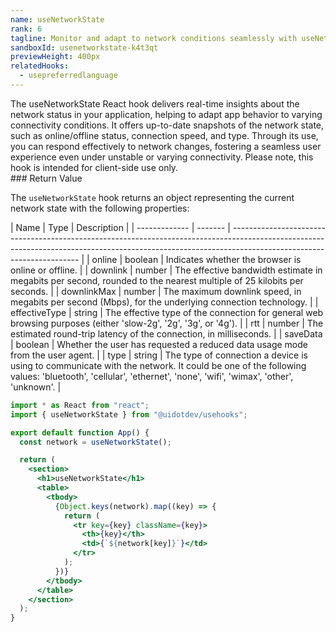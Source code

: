 ```yaml
---
name: useNetworkState
rank: 6
tagline: Monitor and adapt to network conditions seamlessly with useNetworkState.
sandboxId: usenetworkstate-k4t3qt
previewHeight: 400px
relatedHooks:
  - usepreferredlanguage
---
```



<HookDescription name={frontmatter.name}>
  The useNetworkState React hook delivers real-time insights about the network
  status in your application, helping to adapt app behavior to varying
  connectivity conditions. It offers up-to-date snapshots of the network state,
  such as online/offline status, connection speed, and type. Through its use,
  you can respond effectively to network changes, fostering a seamless user
  experience even under unstable or varying connectivity. Please note, this hook
  is intended for client-side use only.
</HookDescription>

<div class="reference">
  ### Return Value

  The `useNetworkState` hook returns an object representing the current network state with the following properties:

  <div class="table-container">
  | Name          | Type    | Description                                                                                                                                                                                          |
  | ------------- | ------- | ---------------------------------------------------------------------------------------------------------------------------------------------------------------------------------------------------- |
  | online        | boolean | Indicates whether the browser is online or offline.                                                                                                                                                  |
  | downlink      | number  | The effective bandwidth estimate in megabits per second, rounded to the nearest multiple of 25 kilobits per seconds.                                                                                 |
  | downlinkMax   | number  | The maximum downlink speed, in megabits per second (Mbps), for the underlying connection technology.                                                                                                 |
  | effectiveType | string  | The effective type of the connection for general web browsing purposes (either 'slow-2g', '2g', '3g', or '4g').                                                                                      |
  | rtt           | number  | The estimated round-trip latency of the connection, in milliseconds.                                                                                                                                 |
  | saveData      | boolean | Whether the user has requested a reduced data usage mode from the user agent.                                                                                                                        |
  | type          | string  | The type of connection a device is using to communicate with the network. It could be one of the following values: 'bluetooth', 'cellular', 'ethernet', 'none', 'wifi', 'wimax', 'other', 'unknown'. |
  </div>
</div>

<CodePreview
  sandboxId={frontmatter.sandboxId}
  previewHeight={frontmatter.previewHeight}
/>

<StaticCodeContainer>

```jsx
import * as React from "react";
import { useNetworkState } from "@uidotdev/usehooks";

export default function App() {
  const network = useNetworkState();

  return (
    <section>
      <h1>useNetworkState</h1>
      <table>
        <tbody>
          {Object.keys(network).map((key) => {
            return (
              <tr key={key} className={key}>
                <th>{key}</th>
                <td>{`${network[key]}`}</td>
              </tr>
            );
          })}
        </tbody>
      </table>
    </section>
  );
}
```

</StaticCodeContainer>
